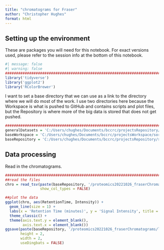 ```yaml
---
title: "chromatograms for Fraser"
author: "Christopher Hughes"
format: html
---
```


## Setting up the environment

These are packages you will need for this notebook. For exact versions used, please refer to the session info at the bottom of this notebook.

```r
#| message: false
#| warning: false
##########################################################################################
library('tidyverse')
library('ggplot2')
library('RColorBrewer')
```

I want to set a base directory that we can use as a link to the directory where we will do most of the work. I use two directories here because the Workspace is what is pushed to GitHub and contains scripts and plot files, but the Repository is where more of the big data is stored that does not get pushed.

```r
##########################################################################################
generalDatasets = 'C:/Users/chughes/Documents/bccrc/projectsRepository/generalDatasets'
baseWorkspace = 'C:/Users/chughes/Documents/bccrc/projectsWorkspace/sorensenLab/relatedToOthers'
baseRepository = 'C:/Users/chughes/Documents/bccrc/projectsRepository/sorensenLab/relatedToOthers'
```

## Data processing

Read in the chromatograms.

```r
##########################################################################################
##read the files
chro = read_tsv(paste(baseRepository, '/proteomics20221026_fraserChromatograms/ch20211124_rapidTrypsinAdditiveTesting_SP3_35C_1.raw_Ms_BP_chromatogram.txt', sep = ''),
                show_col_types = FALSE)

##plot the data
ggplot(chro, aes(RetentionTime, Intensity)) +
  geom_line(size = 1) +
  labs(x = 'Retention Time (minutes)', y = 'Signal Intensity', title = 'Example chromatogram') +
  theme_classic() +
  theme(axis.text.y = element_blank(),
        axis.text.x = element_blank())
ggsave(paste(baseRepository, '/proteomics20221026_fraserChromatograms/lineplot_exampleChromatogram.pdf', sep = ''),
       height = 2, 
       width = 2,
       useDingbats = FALSE)
```